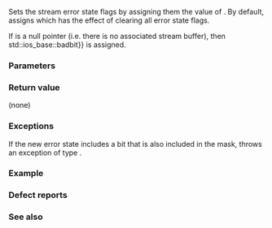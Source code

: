 {{cpp/io/basic_ios/title|clear}}
{{cpp/io/basic_ios/navbar}}
{{dcl begin}}
{{dcl|1=
void clear( std::ios_base::iostate state = std::ios_base::goodbit );
}}
{{dcl end}}

Sets the stream error state flags by assigning them the value of {{c|state}}. By default, assigns {{lc|std::ios_base::goodbit}} which has the effect of clearing all error state flags.

If {{lc|rdbuf()}} is a null pointer (i.e. there is no associated stream buffer), then {{c|state {{!}} std::ios_base::badbit}} is assigned.

===Parameters===
{{par begin}}
{{par|state|new error state flags setting. It can be a combination of the following constants:
{{cpp/io/ios_base/iostate consts}}}}
{{par end}}

===Return value===
(none)

===Exceptions===
If the new error state includes a bit that is also included in the {{lc|exceptions()}} mask, throws an exception of type {{lc|failure}}.

===Example===
{{example
|{{tt|clear()}} without arguments can be used to unset the [[#Parameters|{{tt|failbit}}]] after unexpected input; for {{c|std::cin.putback(c)}} see [[cpp/io/c/ungetc#Notes|{{tt|ungetc}}]].
|code=
#include &lt;iostream&gt;
#include &lt;string&gt;

int main()
{
    for (char c : {'\n', '4', '1', '.', '3', '\n', 'Z', 'Y', 'X'})
        std::cin.putback(c); // emulate user's input (not portable: see ungetc Notes)

    double n;
    while (std::cout &lt;&lt; "Please, enter a number: " &amp;&amp; !(std::cin &gt;&gt; n))
    {
        std::cin.clear();
        std::string line;
        std::getline(std::cin, line);
        std::cout &lt;&lt; line &lt;&lt; "\nI am sorry, but '" &lt;&lt; line &lt;&lt; "' is not a number\n";
    }
    std::cout &lt;&lt; n &lt;&lt; "\nThank you for entering the number " &lt;&lt; n &lt;&lt; '\n';
}
|output=
Please, enter a number: XYZ
I am sorry, but 'XYZ' is not a number
Please, enter a number: 3.14
Thank you for entering the number 3.14
}}

===Defect reports===
{{dr list begin}}
{{dr list item|wg=lwg|dr=412|std=C++98|before=an excption would be thrown if the current error state&lt;br&gt;includes a bit that is also included in the {{lc|exceptions()}} mask|after=checks the new&lt;br&gt;error state instead}}
{{dr list end}}

===See also===
{{dsc begin}}
{{dsc inc|cpp/io/basic_ios/dsc setstate}}
{{dsc inc|cpp/io/basic_ios/dsc rdstate}}
{{dsc end}}

{{langlinks|de|es|fr|it|ja|pt|ru|zh}}
